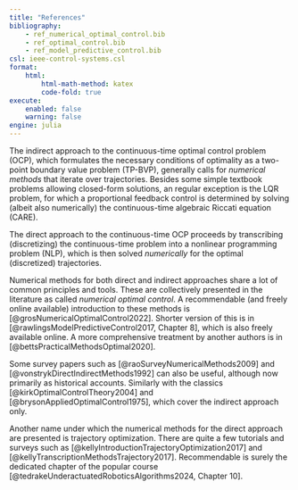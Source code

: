 ```yaml
---
title: "References"
bibliography: 
    - ref_numerical_optimal_control.bib
    - ref_optimal_control.bib
    - ref_model_predictive_control.bib
csl: ieee-control-systems.csl
format:
    html:
        html-math-method: katex
        code-fold: true
execute:
    enabled: false
    warning: false
engine: julia
---
```



The indirect approach to the continuous-time optimal control problem (OCP), which  formulates the necessary conditions of optimality as a two-point boundary value problem (TP-BVP), generally calls for *numerical methods* that iterate over trajectories. Besides some simple textbook problems allowing closed-form solutions, an regular exception is the LQR problem, for which a proportional feedback control is determined by solving (albeit also numerically) the continuous-time algebraic Riccati equation (CARE). 

The direct approach to the continuous-time OCP proceeds by transcribing (discretizing) the continuous-time problem into a nonlinear programming problem (NLP), which is then solved *numerically* for the optimal (discretized) trajectories.

Numerical methods for both direct and indirect approaches share a lot of common principles and tools. These are collectively presented in the literature as called *numerical optimal control*. A recommendable (and freely online available) introduction to these methods is [@grosNumericalOptimalControl2022]. Shorter version of this is in [@rawlingsModelPredictiveControl2017, Chapter 8], which is also freely available online. A more comprehensive treatment by another authors is in [@bettsPracticalMethodsOptimal2020]. 

Some survey papers such as [@raoSurveyNumericalMethods2009] and [@vonstrykDirectIndirectMethods1992] can also be useful, although now primarily as historical accounts. Similarly with the classics [@kirkOptimalControlTheory2004] and [@brysonAppliedOptimalControl1975], which cover the indirect approach only. 

Another name under which the numerical methods for the direct approach are presented is trajectory optimization. There are quite a few tutorials and surveys such as [@kellyIntroductionTrajectoryOptimization2017] and [@kellyTranscriptionMethodsTrajectory2017]. Recommendable is surely the dedicated chapter of the popular course [@tedrakeUnderactuatedRoboticsAlgorithms2024, Chapter 10].